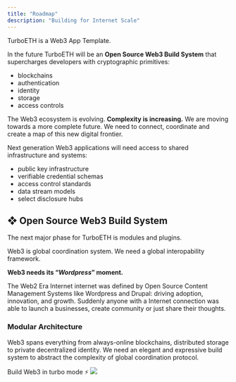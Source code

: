 ```yaml
---
title: "Roadmap"
description: "Building for Internet Scale"
---
```


TurboETH is a Web3 App Template.

In the future TurboETH will be an **Open Source Web3 Build System** that supercharges developers with cryptographic primitives: 

- blockchains
- authentication
- identity
- storage
- access controls

The Web3 ecosystem is evolving. **Complexity is increasing.** We are moving towards a more complete future. We need to connect, coordinate and create a map of this new digital frontier.

Next generation Web3 applications will need access to shared infrastructure and systems:

- public key infrastructure
- verifiable credential schemas
- access control standards
- data stream models
- select disclosure hubs

## ❖ Open Source Web3 Build System
The next major phase for TurboETH is modules and plugins.

Web3 is global coordination system. We need a global interopability framework.

**Web3 needs its “*Wordpress*” moment.**

The Web2 Era Internet internet was defined by Open Source Content Management Systems like Wordpress and Drupal: driving adoption, innovation, and growth. Suddenly anyone with a Internet connection was able to launch a businesses, create community or just share their thoughts.

### Modular Architecture

Web3 spans everything from always-online blockchains, distributed storage to private decentralized identity. We need an elegant and expressive build system to abstract the complexity of global coordination protocol.

Build Web3 in turbo mode ⚡️
![](https://media.giphy.com/media/977YesTjNfQC7vQiph/giphy.gif)